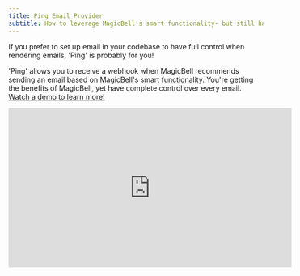 ```yaml
---
title: Ping Email Provider
subtitle: How to leverage MagicBell's smart functionality- but still have complete control over emails. The best of both worlds!
---
```


If you prefer to set up email in your codebase to have full control when rendering emails, 'Ping' is probably for you!

'Ping' allows you to receive a webhook when MagicBell recommends sending an email based on [MagicBell's smart functionality](https://magicbell.com/docs/smart-notifications). You're getting the benefits of MagicBell, yet have complete control over every email. [Watch a demo to learn more!](https://www.youtube.com/watch?v=I7Ej9oBUhCY)

<iframe width="560" height="315" src="https://www.youtube.com/embed/I7Ej9oBUhCY" title="YouTube video player" frameborder="0" allow="accelerometer; autoplay; clipboard-write; encrypted-media; gyroscope; picture-in-picture" allowfullscreen></iframe>
